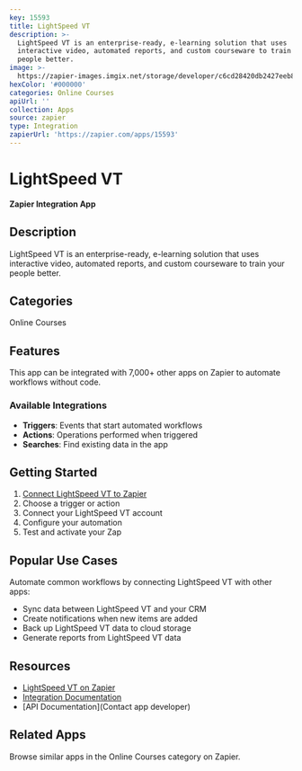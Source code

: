 ```yaml
---
key: 15593
title: LightSpeed VT
description: >-
  LightSpeed VT is an enterprise-ready, e-learning solution that uses
  interactive video, automated reports, and custom courseware to train your
  people better.
image: >-
  https://zapier-images.imgix.net/storage/developer/c6cd28420db2427eeb8f24f2a36775e0_3.png?auto=format%2Ccompress&ixlib=python-3.0.0&q=50
hexColor: '#000000'
categories: Online Courses
apiUrl: ''
collection: Apps
source: zapier
type: Integration
zapierUrl: 'https://zapier.com/apps/15593'
---
```

# LightSpeed VT

**Zapier Integration App**

## Description

LightSpeed VT is an enterprise-ready, e-learning solution that uses interactive video, automated reports, and custom courseware to train your people better.

## Categories

Online Courses

## Features

This app can be integrated with 7,000+ other apps on Zapier to automate workflows without code.

### Available Integrations

- **Triggers**: Events that start automated workflows
- **Actions**: Operations performed when triggered
- **Searches**: Find existing data in the app

## Getting Started

1. [Connect LightSpeed VT to Zapier](https://zapier.com/apps/15593)
2. Choose a trigger or action
3. Connect your LightSpeed VT account
4. Configure your automation
5. Test and activate your Zap

## Popular Use Cases

Automate common workflows by connecting LightSpeed VT with other apps:

- Sync data between LightSpeed VT and your CRM
- Create notifications when new items are added
- Back up LightSpeed VT data to cloud storage
- Generate reports from LightSpeed VT data

## Resources

- [LightSpeed VT on Zapier](https://zapier.com/apps/15593)
- [Integration Documentation](https://zapier.com/apps/15593/integrations)
- [API Documentation](Contact app developer)

## Related Apps

Browse similar apps in the Online Courses category on Zapier.
